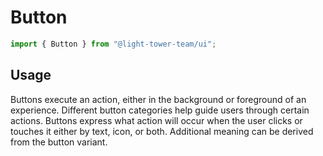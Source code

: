 

<Meta of={ButtonStories} />

# Button

```js
import { Button } from "@light-tower-team/ui";
```

## Usage

Buttons execute an action, either in the background or foreground of an experience.
Different button categories help guide users through certain actions.
Buttons express what action will occur when the user clicks or touches it either by text, icon, or both.
Additional meaning can be derived from the button variant.

<Canvas of={ButtonStories.Default} />

<Controls />

<Stories />
